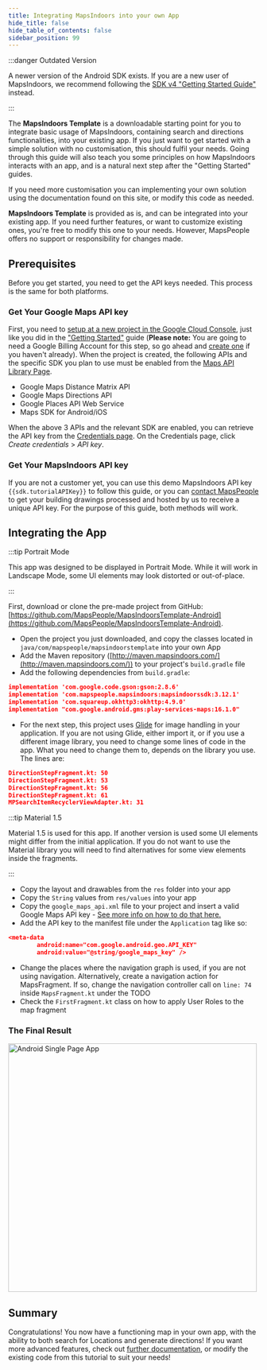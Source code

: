 ```yaml
---
title: Integrating MapsIndoors into your own App
hide_title: false
hide_table_of_contents: false
sidebar_position: 99
---
```



:::danger Outdated Version

A newer version of the Android SDK exists. If you are a new user of MapsIndoors, we recommend following the [SDK v4 "Getting Started Guide"](/getting-started/android/v4/) instead. 

:::

The **MapsIndoors Template** is a downloadable starting point for you to integrate basic usage of MapsIndoors, containing search and directions functionalities, into your existing app. If you just want to get started with a simple solution with no customisation, this should fulfil your needs. Going through this guide will also teach you some principles on how MapsIndoors interacts with an app, and is a natural next step after the "Getting Started" guides.

If you need more customisation you can implementing your own solution using the documentation found on this site, or modify this code as needed.

**MapsIndoors Template** is provided as is, and can be integrated into your existing app. If you need further features, or want to customize existing ones, you're free to modify this one to your needs. However, MapsPeople offers no support or responsibility for changes made.

## Prerequisites

Before you get started, you need to get the API keys needed. This process is the same for both platforms.

### Get Your Google Maps API key

First, you need to [setup at a new project in the Google Cloud Console](https://developers.google.com/maps/gmp-get-started), just like you did in the ["Getting Started"](getting-started/android) guide (**Please note:** You are going to need a Google Billing Account for this step, so go ahead and [create one](https://cloud.google.com/billing/docs/how-to/manage-billing-account#create_a_new_billing_account) if you haven't already). When the project is created, the following APIs and the specific SDK you plan to use must be enabled from the [Maps API Library Page](https://console.cloud.google.com/apis/library?filter=category:maps).

* Google Maps Distance Matrix API
* Google Maps Directions API
* Google Places API Web Service
* Maps SDK for Android/iOS

When the above 3 APIs and the relevant SDK are enabled, you can retrieve the API key from the [Credentials page](https://console.cloud.google.com/project/_/apiui/credential). On the Credentials page, click _Create credentials_ > _API key_.

### Get Your MapsIndoors API key

If you are not a customer yet, you can use this demo MapsIndoors API key `{{sdk.tutorialAPIKey}}` to follow this guide, or you can [contact MapsPeople](https://resources.mapspeople.com/contact-us) to get your building drawings processed and hosted by us to receive a unique API key. For the purpose of this guide, both methods will work.

## Integrating the App

:::tip Portrait Mode

This app was designed to be displayed in Portrait Mode. While it will work in Landscape Mode, some UI elements may look distorted or out-of-place.

:::

First, download or clone the pre-made project from GitHub: [https://github.com/MapsPeople/MapsIndoorsTemplate-Android](https://github.com/MapsPeople/MapsIndoorsTemplate-Android).

* Open the project you just downloaded, and copy the classes located in `java/com/mapspeople/mapsindoorstemplate` into your own App
* Add the Maven repository ([http://maven.mapsindoors.com/](http://maven.mapsindoors.com/)) to your project's `build.gradle` file
* Add the following dependencies from `build.gradle`:

```json
implementation 'com.google.code.gson:gson:2.8.6'
implementation 'com.mapspeople.mapsindoors:mapsindoorssdk:3.12.1'
implementation 'com.squareup.okhttp3:okhttp:4.9.0'
implementation "com.google.android.gms:play-services-maps:16.1.0"
```

* For the next step, this project uses [Glide](https://bumptech.github.io/glide/) for image handling in your application. If you are not using Glide, either import it, or if you use a different image library, you need to change some lines of code in the app. What you need to change them to, depends on the library you use. The lines are:

```json
DirectionStepFragment.kt: 50
DirectionStepFragment.kt: 53
DirectionStepFragment.kt: 56
DirectionStepFragment.kt: 61
MPSearchItemRecyclerViewAdapter.kt: 31
```

:::tip Material 1.5

Material 1.5 is used for this app. If another version is used some UI elements might differ from the initial application. If you do not want to use the Material library you will need to find alternatives for some view elements inside the fragments.

:::

* Copy the layout and drawables from the `res` folder into your app
* Copy the `String` values from `res/values` into your app
* Copy the `google_maps_api.xml` file to your project and insert a valid Google Maps API key - [See more info on how to do that here.](getting-started/android/prerequisites/)
* Add the API key to the manifest file under the `Application` tag like so:

```json
<meta-data
        android:name="com.google.android.geo.API_KEY"
        android:value="@string/google_maps_key" />
```

* Change the places where the navigation graph is used, if you are not using navigation. Alternatively, create a navigation action for MapsFragment. If so, change the navigation controller call on `line: 74` inside `MapsFragment.kt` under the TODO
* Check the `FirstFragment.kt` class on how to apply User Roles to the map fragment

### The Final Result

<img src="/img/getting-started/Android_Single_Page_App.png" alt="Android Single Page App" width="500"/>

## Summary

Congratulations! You now have a functioning map in your own app, with the ability to both search for Locations and generate directions! If you want more advanced features, check out [further documentation](/display-rules/), or modify the existing code from this tutorial to suit your needs!
